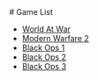 
<Layout title="Games" noindex>
<div class="grid justify-center dark:bg-black">
<article class="prose dark:prose-invert  mt-10 mb-10">
# Game List

- [World At War](./t4)
- [Modern Warfare 2](./iw4)
- [Black Ops 1](./t5)
- [Black Ops 2](./t6)
- [Black Ops 3](./t7)

</article>
</div>
</Layout>
